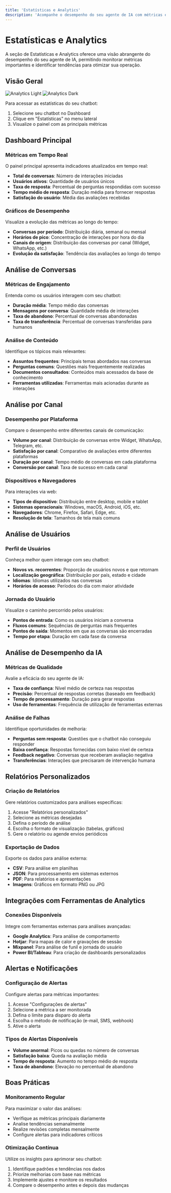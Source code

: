 ```yaml
---
title: 'Estatísticas e Analytics'
description: 'Acompanhe o desempenho do seu agente de IA com métricas e análises detalhadas'
---
```


# Estatísticas e Analytics

A seção de Estatísticas e Analytics oferece uma visão abrangente do desempenho do seu agente de IA, permitindo monitorar métricas importantes e identificar tendências para otimizar sua operação.

## Visão Geral

<img
  className="block dark:hidden"
  src="/images/analytics-light.svg"
  alt="Analytics Light"
/>
<img
  className="hidden dark:block"
  src="/images/analytics-dark.svg"
  alt="Analytics Dark"
/>

Para acessar as estatísticas do seu chatbot:

1. Selecione seu chatbot no Dashboard
2. Clique em "Estatísticas" no menu lateral
3. Visualize o painel com as principais métricas

## Dashboard Principal

### Métricas em Tempo Real

O painel principal apresenta indicadores atualizados em tempo real:

- **Total de conversas**: Número de interações iniciadas
- **Usuários ativos**: Quantidade de usuários únicos
- **Taxa de resposta**: Percentual de perguntas respondidas com sucesso
- **Tempo médio de resposta**: Duração média para fornecer respostas
- **Satisfação do usuário**: Média das avaliações recebidas

### Gráficos de Desempenho

Visualize a evolução das métricas ao longo do tempo:

- **Conversas por período**: Distribuição diária, semanal ou mensal
- **Horários de pico**: Concentração de interações por hora do dia
- **Canais de origem**: Distribuição das conversas por canal (Widget, WhatsApp, etc.)
- **Evolução da satisfação**: Tendência das avaliações ao longo do tempo

## Análise de Conversas

### Métricas de Engajamento

Entenda como os usuários interagem com seu chatbot:

- **Duração média**: Tempo médio das conversas
- **Mensagens por conversa**: Quantidade média de interações
- **Taxa de abandono**: Percentual de conversas abandonadas
- **Taxa de transferência**: Percentual de conversas transferidas para humanos

### Análise de Conteúdo

Identifique os tópicos mais relevantes:

- **Assuntos frequentes**: Principais temas abordados nas conversas
- **Perguntas comuns**: Questões mais frequentemente realizadas
- **Documentos consultados**: Conteúdos mais acessados da base de conhecimento
- **Ferramentas utilizadas**: Ferramentas mais acionadas durante as interações

## Análise por Canal

### Desempenho por Plataforma

Compare o desempenho entre diferentes canais de comunicação:

- **Volume por canal**: Distribuição de conversas entre Widget, WhatsApp, Telegram, etc.
- **Satisfação por canal**: Comparativo de avaliações entre diferentes plataformas
- **Duração por canal**: Tempo médio de conversas em cada plataforma
- **Conversão por canal**: Taxa de sucesso em cada canal

### Dispositivos e Navegadores

Para interações via web:

- **Tipos de dispositivo**: Distribuição entre desktop, mobile e tablet
- **Sistemas operacionais**: Windows, macOS, Android, iOS, etc.
- **Navegadores**: Chrome, Firefox, Safari, Edge, etc.
- **Resolução de tela**: Tamanhos de tela mais comuns

## Análise de Usuários

### Perfil de Usuários

Conheça melhor quem interage com seu chatbot:

- **Novos vs. recorrentes**: Proporção de usuários novos e que retornam
- **Localização geográfica**: Distribuição por país, estado e cidade
- **Idiomas**: Idiomas utilizados nas conversas
- **Horários de acesso**: Períodos do dia com maior atividade

### Jornada do Usuário

Visualize o caminho percorrido pelos usuários:

- **Pontos de entrada**: Como os usuários iniciam a conversa
- **Fluxos comuns**: Sequências de perguntas mais frequentes
- **Pontos de saída**: Momentos em que as conversas são encerradas
- **Tempo por etapa**: Duração em cada fase da conversa

## Análise de Desempenho da IA

### Métricas de Qualidade

Avalie a eficácia do seu agente de IA:

- **Taxa de confiança**: Nível médio de certeza nas respostas
- **Precisão**: Percentual de respostas corretas (baseado em feedback)
- **Tempo de processamento**: Duração para gerar respostas
- **Uso de ferramentas**: Frequência de utilização de ferramentas externas

### Análise de Falhas

Identifique oportunidades de melhoria:

- **Perguntas sem resposta**: Questões que o chatbot não conseguiu responder
- **Baixa confiança**: Respostas fornecidas com baixo nível de certeza
- **Feedback negativo**: Conversas que receberam avaliação negativa
- **Transferências**: Interações que precisaram de intervenção humana

## Relatórios Personalizados

### Criação de Relatórios

Gere relatórios customizados para análises específicas:

1. Acesse "Relatórios personalizados"
2. Selecione as métricas desejadas
3. Defina o período de análise
4. Escolha o formato de visualização (tabelas, gráficos)
5. Gere o relatório ou agende envios periódicos

### Exportação de Dados

Exporte os dados para análise externa:

- **CSV**: Para análise em planilhas
- **JSON**: Para processamento em sistemas externos
- **PDF**: Para relatórios e apresentações
- **Imagens**: Gráficos em formato PNG ou JPG

## Integrações com Ferramentas de Analytics

### Conexões Disponíveis

Integre com ferramentas externas para análises avançadas:

- **Google Analytics**: Para análise de comportamento
- **Hotjar**: Para mapas de calor e gravações de sessão
- **Mixpanel**: Para análise de funil e jornada do usuário
- **Power BI/Tableau**: Para criação de dashboards personalizados

## Alertas e Notificações

### Configuração de Alertas

Configure alertas para métricas importantes:

1. Acesse "Configurações de alertas"
2. Selecione a métrica a ser monitorada
3. Defina o limite para disparo do alerta
4. Escolha o método de notificação (e-mail, SMS, webhook)
5. Ative o alerta

### Tipos de Alertas Disponíveis

- **Volume anormal**: Picos ou quedas no número de conversas
- **Satisfação baixa**: Queda na avaliação média
- **Tempo de resposta**: Aumento no tempo médio de resposta
- **Taxa de abandono**: Elevação no percentual de abandono

## Boas Práticas

### Monitoramento Regular

Para maximizar o valor das análises:

- Verifique as métricas principais diariamente
- Analise tendências semanalmente
- Realize revisões completas mensalmente
- Configure alertas para indicadores críticos

### Otimização Contínua

Utilize os insights para aprimorar seu chatbot:

1. Identifique padrões e tendências nos dados
2. Priorize melhorias com base nas métricas
3. Implemente ajustes e monitore os resultados
4. Compare o desempenho antes e depois das mudanças
